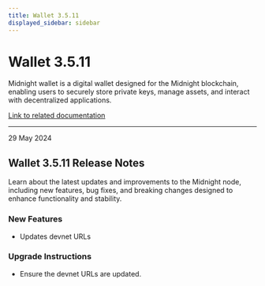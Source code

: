 ```yaml
---
title: Wallet 3.5.11
displayed_sidebar: sidebar
---
```


# Wallet 3.5.11

Midnight wallet is a digital wallet designed for the Midnight blockchain, enabling users to securely store private keys, manage assets, and interact with decentralized applications.

[Link to related documentation](../../learn/introduction/wallets)

---

<div 
  style={{
    marginTop: '0',
    fontSize: '1rem',
    fontWeight: 'normal',
    marginBottom: '0.5rem'
  }}
>
  29 May 2024
</div>

## Wallet 3.5.11 Release Notes

Learn about the latest updates and improvements to the Midnight node, including new features, bug fixes, and breaking changes designed to enhance functionality and stability.

### New Features

-  Updates devnet URLs

### Upgrade Instructions

- Ensure the devnet URLs are updated.
